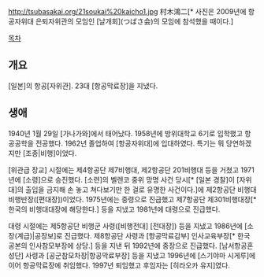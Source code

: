 http://tsubasakai.org/21soukai%20kaicho1.jpg
村木鴻二[* 사진은 2009년에 항공자위대 은퇴자위관의 모임인 [날개회](つばさ会)의 모임에 참석했을 때이다.]

[[목차]]
== 개요 ==
[일본]의 항공[자위관]. 23대 [항공막료장]을 지냈다.
== 생애 ==
1940년 1월 29일 [가나가와]에서 태어났다. 1958년에 방위대학교 6기로 입학했고 항공공학을 전공했다. 1962년 졸업하여 [항공자위대]에 입대하였다. 특기는 뭐 당연하겠지만 [조종|비행]이었다.

[위관급 장교] 시절에는 제4항공단 제7비행대, 제2항공단 201비행대 등을 거쳤고 1971년에 [소령]으로 승진했다. [소련]의 벨렌코 중위 망명 사건 당시[* [일본 경찰]이 [자위대]의 출입을 금지해 손 놓고 쳐다보기만 한 걸로 유명한 사건이다.]에 제2항공단 비행대 비행반장([편대장])이었다. 1975년에는 중령으로 진급했고 제7항공단 제301비행대장[* 한국의 비행대대장에 해당한다.] 등을 지냈고 1981년에 대령으로 진급했다.

대령 시절에는 제5항공단 비행군 사령([비행전대] [전대장]) 등을 지냈고 1986년에 [소장(계급)|공장보]로 진급했다. 제8항공단 사령과 [항공막료감부] 인사교육부장[* 한국 공본의 인사참모부장에 상당.] 등을 지낸 뒤 1992년에 중장으로 진급했다. [남서항공혼성단] 사령과 [공군참모차장|항공막료부장] 등을 지냈고 1996년에 [스기야마 시게루]에 이어 항공막료장에 취임했다. 1997년 퇴임했고 후임자는 [히라오카 유지]였다.

